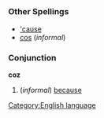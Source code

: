 =={{en}}==
[[Category:English language]]
===Other Spellings===
*[['cause]]
*[[cos]] (''informal'')
===Conjunction===
'''coz'''

#(''informal'') [[because]]
